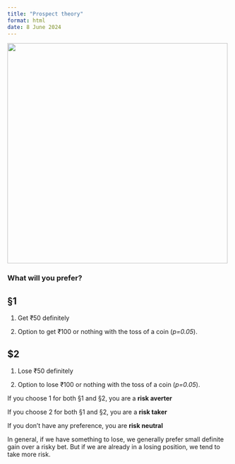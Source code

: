 ```yaml
---
title: "Prospect theory"
format: html
date: 8 June 2024
---
```


![](images/prosp.png){width="499"}

### What will you prefer?

::: panel-tabset
## §1

1.  Get ₹50 definitely

2.  Option to get ₹100 or nothing with the toss of a coin (*p=0.05*).

## \$2

1.  Lose ₹50 definitely

2.  Option to lose ₹100 or nothing with the toss of a coin (*p=0.05*).
:::

If you choose 1 for both §1 and §2, you are a **risk averter**

If you choose 2 for both §1 and §2, you are a **risk taker**

If you don't have any preference, you are **risk neutral**

In general, if we have something to lose, we generally prefer small definite gain over a risky bet. But if we are already in a losing position, we tend to take more risk.
